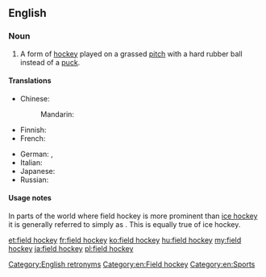 ==English==
{{wikipedia}}

===Noun===
{{en-noun|head=[[field]] [[hockey]]|-}}

# A form of [[hockey]] played on a grassed [[pitch]] with a hard rubber ball instead of a [[puck]].

====Translations====
{{trans-top|form of hockey}}
* Chinese:
*: Mandarin: {{t+|cmn|曲棍球|tr=qūgùnqiú|sc=Hani}}
* Finnish: {{t|fi|maahockey}}
* French: {{t|fr|hockey sur gazon|m}}
{{trans-mid}}
* German: {{t+|de|Hockey|n}}, {{t|de|Feldhockey|n}}
* Italian: {{t|it|hockey su prato|m}}
* Japanese: {{t+|ja|フィールドホッケー|tr=fīrudohokkē|sc=Jpan}}
* Russian: {{t|ru|хоккей на траве|m|tr=xokkéj na travé}}
{{trans-bottom}}

====Usage notes====
In parts of the world where field hockey is more prominent than [[ice hockey]] it is generally referred to simply as {{term|hockey}}. This is equally true of ice hockey.

[[Category:English retronyms]]
[[Category:en:Field hockey]]
[[Category:en:Sports]]

[[et:field hockey]]
[[fr:field hockey]]
[[ko:field hockey]]
[[hu:field hockey]]
[[my:field hockey]]
[[ja:field hockey]]
[[pl:field hockey]]
